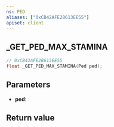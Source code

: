 ```yaml
---
ns: PED
aliases: ["0xCB42AFE2B613EE55"]
apiset: client
---
```

## _GET_PED_MAX_STAMINA

```c
// 0xCB42AFE2B613EE55
float _GET_PED_MAX_STAMINA(Ped ped);
```


## Parameters
* **ped**:

## Return value